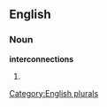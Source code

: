 
==English==

===Noun===
'''interconnections'''

# {{plural of|[[interconnection]]}}

[[Category:English plurals]]